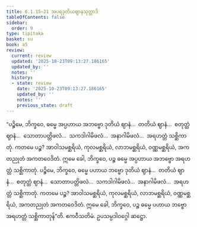 ```yaml
---
title: 6.1.15–21 အပရဒုတိယဈာနသုတ္တာဒိ
tableOfContents: false
sidebar:
  order: 9
type: tipitaka
basket: su
book: a5
review:
  current: review
  updated: '2025-10-23T09:13:27.186165'
  updated_by: ''
  notes: ''
  history:
  - state: review
    date: '2025-10-23T09:13:27.186165'
    updated_by: ''
    notes: ''
    previous_state: draft
---
```



<ReviewStatus review={frontmatter.review} showDetails={true} />

<HypothesisAnnotation frontmatter={frontmatter} />

<DynamicBreadcrumb />

<Division number="265–271" book="a5" e="ch" v="16">

<Paragraph number="1370" book="a5">
“ပဉ္စိမေ, ဘိက္ခဝေ, ဓမ္မေ အပ္ပဟာယ အဘဗ္ဗော ဒုတိယံ ဈာနံ…  တတိယံ ဈာနံ…  စတုတ္ထံ ဈာနံ…  သောတာပတ္တိဖလံ…  သကဒါဂါမိဖလံ…  အနာဂါမိဖလံ…  အရဟတ္တံ သစ္ဆိကာတုံ. ကတမေ ပဉ္စ? အာဝါသမစ္ဆရိယံ, ကုလမစ္ဆရိယံ, လာဘမစ္ဆရိယံ, ဝဏ္ဏမစ္ဆရိယံ, အကတညုတံ အကတဝေဒိတံ. ဣမေ ခေါ, ဘိက္ခဝေ, ပဉ္စ ဓမ္မေ အပ္ပဟာယ အဘဗ္ဗော အရဟတ္တံ သစ္ဆိကာတုံ.
</Paragraph>

<Paragraph number="1371" book="a5">
ပဉ္စိမေ, ဘိက္ခဝေ, ဓမ္မေ ပဟာယ ဘဗ္ဗော ဒုတိယံ ဈာနံ…  တတိယံ ဈာနံ…  စတုတ္ထံ ဈာနံ…  သောတာပတ္တိဖလံ…  သကဒါဂါမိဖလံ…  အနာဂါမိဖလံ…  အရဟတ္တံ သစ္ဆိကာတုံ. ကတမေ ပဉ္စ? အာဝါသမစ္ဆရိယံ, ကုလမစ္ဆရိယံ, လာဘမစ္ဆရိယံ, ဝဏ္ဏမစ္ဆရိယံ, အကတညုတံ အကတဝေဒိတံ. ဣမေ ခေါ, ဘိက္ခဝေ, ပဉ္စ ဓမ္မေ ပဟာယ ဘဗ္ဗော အရဟတ္တံ သစ္ဆိကာတုန်”တိ.

</Paragraph>
</Division>

<Paragraph number="1372" type="center" book="a5">
ဧကဝီသတိမံ.



</Paragraph>

<Paragraph number="1373" type="center" book="a5">
ဥပသမ္ပဒါဝဂ္ဂေါ ဆဋ္ဌော.
</Paragraph>